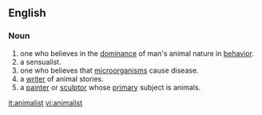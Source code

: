 ==English==

===Noun===
{{en-noun}}

# one who believes in the [[dominance]] of man's animal nature in [[behavior]].
# a sensualist.
# one who believes that [[microorganism]]s cause disease.
# a [[writer]] of animal stories.
# a [[painter]] or [[sculptor]] whose [[primary]] subject is animals.

{{anagrams:en/aaiilmnst}}
[[it:animalist]]
[[vi:animalist]]